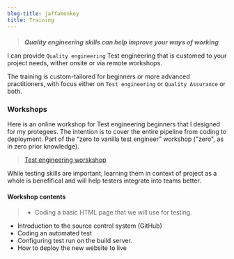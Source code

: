 ```yaml
---
blog-title: jaffamonkey
title: Training
---
```

####
> **_Quality engineering skills can help improve your ways of working_**

I can provide `Quality engineering` Test engineering that is customed to your project needs, wither onsite or via remote workshops.

The training is custom-tailored for beginners or more advanced practitioners, with focus either on `Test engineering` or      `Quality Assurance` or both.

### Workshops

Here is an online workshop for Test engineering beginners that I designed for my protegees. The intention is to cover the entire pipeline from coding to deployment.  Part of the “zero to vanilla test engineer” workshop ("zero", as in zero prior knowledge).

> [Test engineering worskshop](./trainingcourse)

While testing skills are important, learning them in context of project as a whole is benefifical and will help testers integrate into teams better. 

#### Workshop contents

> * Coding a basic HTML page that we will use for testing.
* Introduction to the source control system (GitHub)
* Coding an automated test
* Configuring test run on the build server.
* How to deploy the new website to live
